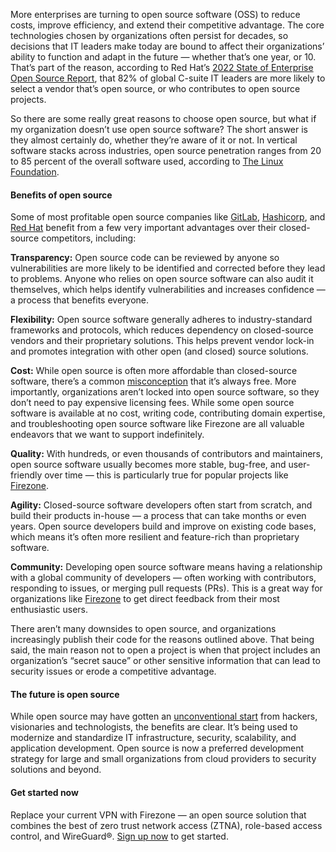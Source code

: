 More enterprises are turning to open source software (OSS) to reduce costs,
improve efficiency, and extend their competitive advantage. The core
technologies chosen by organizations often persist for decades, so decisions
that IT leaders make today are bound to affect their organizations’ ability to
function and adapt in the future — whether that’s one year, or 10. That’s part
of the reason, according to Red Hat’s
[2022 State of Enterprise Open Source Report](https://www.redhat.com/en/resources/state-of-enterprise-open-source-report-2022),
that 82% of global C-suite IT leaders are more likely to select a vendor that’s
open source, or who contributes to open source projects.

So there are some really great reasons to choose open source, but what if my
organization doesn’t use open source software? The short answer is they almost
certainly do, whether they’re aware of it or not. In vertical software stacks
across industries, open source penetration ranges from 20 to 85 percent of the
overall software used, according to
[The Linux Foundation](https://www.linuxfoundation.org/blog/blog/why-do-enterprises-use-and-contribute-to-open-source-software).

#### Benefits of open source

Some of most profitable open source companies like [GitLab](https://gitlab.com),
[Hashicorp](https://hashicorp.com), and [Red Hat](https://redhat.com) benefit
from a few very important advantages over their closed-source competitors,
including:

**Transparency:** Open source code can be reviewed by anyone so vulnerabilities
are more likely to be identified and corrected before they lead to problems.
Anyone who relies on open source software can also audit it themselves, which
helps identify vulnerabilities and increases confidence — a process that
benefits everyone.

**Flexibility:** Open source software generally adheres to industry-standard
frameworks and protocols, which reduces dependency on closed-source vendors and
their proprietary solutions. This helps prevent vendor lock-in and promotes
integration with other open (and closed) source solutions.

**Cost:** While open source is often more affordable than closed-source
software, there’s a common
[misconception](https://opensource.com/education/12/7/clearing-open-source-misconceptions)
that it’s always free. More importantly, organizations aren’t locked into open
source software, so they don’t need to pay expensive licensing fees. While some
open source software is available at no cost, writing code, contributing domain
expertise, and troubleshooting open source software like Firezone are all
valuable endeavors that we want to support indefinitely.

**Quality:** With hundreds, or even thousands of contributors and maintainers,
open source software usually becomes more stable, bug-free, and user-friendly
over time — this is particularly true for popular projects like
[Firezone](https://github.com/firezone/firezone).

**Agility:** Closed-source software developers often start from scratch, and
build their products in-house — a process that can take months or even years.
Open source developers build and improve on existing code bases, which means
it’s often more resilient and feature-rich than proprietary software.

**Community:** Developing open source software means having a relationship with
a global community of developers — often working with contributors, responding
to issues, or merging pull requests (PRs). This is a great way for organizations
like [Firezone](https://github.com/firezone/firezone) to get direct feedback
from their most enthusiastic users.

There aren’t many downsides to open source, and organizations increasingly
publish their code for the reasons outlined above. That being said, the main
reason not to open a project is when that project includes an organization’s
“secret sauce” or other sensitive information that can lead to security issues
or erode a competitive advantage.

#### The future is open source

While open source may have gotten an
[unconventional start](https://en.wikipedia.org/wiki/Open-source-software_movement#Brief_history)
from hackers, visionaries and technologists, the benefits are clear. It’s being
used to modernize and standardize IT infrastructure, security, scalability, and
application development. Open source is now a preferred development strategy for
large and small organizations from cloud providers to security solutions and
beyond.

#### Get started now

Replace your current VPN with Firezone — an open source solution that combines
the best of zero trust network access (ZTNA), role-based access control, and
WireGuard®. [Sign up now](https://app.firezone.dev/sign_up) to get started.
